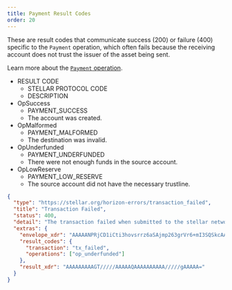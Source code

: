 ```yaml
---
title: Payment Result Codes
order: 20
---
```



These are result codes that communicate success (200) or failure (400) specific to the `Payment` operation, which often fails because the receiving account does not trust the issuer of the asset being sent.

Learn more about the [`Payment` operation](../../../glossary/operations/payment.mdx).

<NestedTable>

- RESULT CODE
  - STELLAR PROTOCOL CODE
  - DESCRIPTION
- OpSuccess
  - PAYMENT_SUCCESS
  - The account was created.
- OpMalformed
  - PAYMENT_MALFORMED
  - The destination was invalid.
- OpUnderfunded
  - PAYMENT_UNDERFUNDED
  - There were not enough funds in the source account.
- OpLowReserve
  - PAYMENT_LOW_RESERVE
  - The source account did not have the necessary trustline.

</NestedTable>

<MethodTable title="Example Response for an “op_underfunded” Result Code">

```json
{
  "type": "https://stellar.org/horizon-errors/transaction_failed",
  "title": "Transaction Failed",
  "status": 400,
  "detail": "The transaction failed when submitted to the stellar network. The `extras.result_codes` field on this response contains further details.  Descriptions of each code can be found at: https://www.stellar.org/developers/learn/concepts/list-of-operations.html",
  "extras": {
    "envelope_xdr": "AAAAANPRjCD1iCti3hovsrrz6aSAjmp263grVr6+mI3SQSkcAAAAZAAPRLgAAAACAAAAAAAAAAAAAAABAAAAAAAAAAAAAAAArki/TnIipBc7Y+Hd87mnZdtBxzm7vu6iXpwcRz6zGskAAAB0alKIAAAAAAAAAAAB0kEpHAAAAECoD+aG3RAfxFEW2b5VcARoxVc+ovimyQOQzQbLc7Y613j/x2H92aGwQzfPWjZyWBqQpoEjooAKmyAFANP74UAC",
    "result_codes": {
      "transaction": "tx_failed",
      "operations": ["op_underfunded"]
    },
    "result_xdr": "AAAAAAAAAGT/////AAAAAQAAAAAAAAAA/////gAAAAA="
  }
}
```

</MethodTable>
